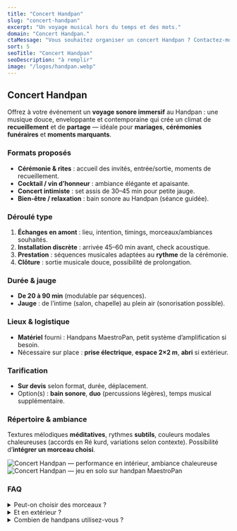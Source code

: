 ```yaml
---
title: "Concert Handpan"
slug: "concert-handpan"
excerpt: "Un voyage musical hors du temps et des mots."
domain: "Concert Handpan."
ctaMessage: "Vous souhaitez organiser un concert Handpan ? Contactez-moi"
sort: 5
seoTitle: "Concert Handpan"
seoDescription: "à remplir"
image: "/logos/handpan.webp"
---
```


## Concert Handpan

Offrez à votre événement un **voyage sonore immersif** au Handpan : une musique douce, enveloppante et contemporaine qui crée un climat de **recueillement** et de **partage** — idéale pour **mariages**, **cérémonies funéraires** et **moments marquants**.

### Formats proposés
- **Cérémonie & rites** : accueil des invités, entrée/sortie, moments de recueillement.
- **Cocktail / vin d’honneur** : ambiance élégante et apaisante.
- **Concert intimiste** : set assis de 30–45 min pour petite jauge.
- **Bien-être / relaxation** : bain sonore au Handpan (séance guidée).

### Déroulé type
1. **Échanges en amont** : lieu, intention, timings, morceaux/ambiances souhaités.  
2. **Installation discrète** : arrivée 45–60 min avant, check acoustique.  
3. **Prestation** : séquences musicales adaptées au **rythme** de la cérémonie.  
4. **Clôture** : sortie musicale douce, possibilité de prolongation.

### Durée & jauge
- **De 20 à 90 min** (modulable par séquences).  
- **Jauge** : de l’intime (salon, chapelle) au plein air (sonorisation possible).

### Lieux & logistique
- **Matériel** fourni : Handpans MaestroPan, petit système d’amplification si besoin.  
- Nécessaire sur place : **prise électrique**, **espace 2×2 m**, **abri** si extérieur.

### Tarification
- **Sur devis** selon format, durée, déplacement.  
- Option(s) : **bain sonore**, **duo** (percussions légères), temps musical supplémentaire.

### Répertoire & ambiance
Textures mélodiques **méditatives**, rythmes **subtils**, couleurs modales chaleureuses (accords en Ré kurd, variations selon contexte). Possibilité d’**intégrer un morceau choisi**.

<div className="grid grid-cols-1 md:grid-cols-2 gap-4 my-6">
  <img
    src="/images/concert-handpan/Concert-handpan-1.webp"
    alt="Concert Handpan — performance en intérieur, ambiance chaleureuse"
    className="w-full shadow-md/20"
  />
  <img
    src="/images/concert-handpan/Concert-handpan-2.webp"
    alt="Concert Handpan — jeu en solo sur handpan MaestroPan"
    className="w-full shadow-md/20"
  />
</div>

### FAQ

<details>
  <summary>Peut-on choisir des morceaux ?</summary>
  Oui. Nous définissons ensemble l’**intention** et des **repères mélodiques** ; je propose un fil musical cohérent, avec des transitions adaptées au déroulé.
</details>

<details>
  <summary>Et en extérieur ?</summary>
  Possible avec **abri** (pluie/soleil) et accès **électrique** si amplification. Je m’adapte au lieu pour conserver une **écoute confortable**.
</details>

<details>
  <summary>Combien de handpans utilisez-vous ?</summary>
  1 à 3 selon l’espace et la couleur sonore souhaitée (gammes complémentaires).
</details>
